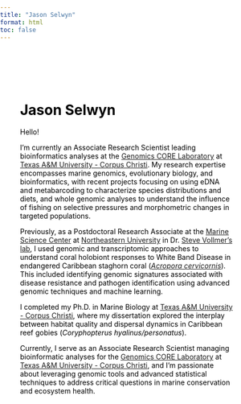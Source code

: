 ```yaml
---
title: "Jason Selwyn"
format: html
toc: false
---
```


<!-- TODO - fix font, remove nav bar on right, have name centered, have text all within fade out part of image -->

::: content-container
<h1>Jason Selwyn</h1>

<p>Hello!</p>

<p>I'm currently an Associate Research Scientist leading bioinformatics analyses at the [Genomics CORE Laboratory](https://www.tamucc.edu/science/research/genomics/) at [Texas A&M University - Corpus Christi](https://tamucc.edu/). My research expertise encompasses marine genomics, evolutionary biology, and bioinformatics, with recent projects focusing on using eDNA and metabarcoding to characterize species distributions and diets, and whole genomic analyses to understand the influence of fishing on selective pressures and morphometric changes in targeted populations.</p>

<p>Previously, as a Postdoctoral Research Associate at the [Marine Science Center](https://cos.northeastern.edu/marinescience/) at [Northeastern University](https://www.northeastern.edu/) in Dr. [Steve Vollmer's lab](https://web.northeastern.edu/vollmerlab/), I used genomic and transcriptomic approaches to understand coral holobiont responses to White Band Disease in endangered Caribbean staghorn coral ([*Acropora cervicornis*](https://en.wikipedia.org/wiki/Staghorn_coral)). This included identifying genomic signatures associated with disease resistance and pathogen identification using advanced genomic techniques and machine learning.</p>

<p>I completed my Ph.D. in Marine Biology at [Texas A&M University - Corpus Christi](https://tamucc.edu/), where my dissertation explored the interplay between habitat quality and dispersal dynamics in Caribbean reef gobies (*Coryphopterus hyalinus/personatus*).</p>

<p>Currently, I serve as an Associate Research Scientist managing bioinformatic analyses for the [Genomics CORE Laboratory](https://www.tamucc.edu/science/research/genomics/) at [Texas A&M University - Corpus Christi](https://tamucc.edu/), and I'm passionate about leveraging genomic tools and advanced statistical techniques to address critical questions in marine conservation and ecosystem health.</p>
:::

<!-- Global site tag (gtag.js) - Google Analytics -->

```{=html}
<script async src="https://www.googletagmanager.com/gtag/js?id=G-XZNV2B7VTX"></script>
```
```{=html}
<style>
html {
   background: url(img/barrel_sponge.jpg);
   background-position: center;
   background-repeat: no-repeat;
   background-size: cover;
   background-attachment: fixed;
}

body {
   color: black;
   /* Remove any background from body */
   background: transparent;
   /* Remove any positioning that might affect the layout */
   position: static;
   margin: 0;
   padding: 0;
}

.content-container {
   background: rgba(255,255,255, 0.8);
   max-width: 1000px;
   margin: 50px auto;
   padding: 30px 40px;
   border-radius: 8px;
   box-sizing: border-box;
}

table {
   width: 100%;
   border-collapse: collapse;
   margin: 20px 0;
}

th, td {
   color: black;
   text-align: center;
   padding: 8px;
   border: 1px solid rgba(0,0,0,0.1);
}

@media screen and (max-width: 480px) {
    html {
     background: url(img/barrel_sponge.jpg);
     background-size: cover;
     background-attachment: fixed;
     background-position: center;
     background-repeat: no-repeat;
    }
    
    .content-container {
     width: 95%;
     margin: 10px auto;
     padding: 20px;
    }
    
    table {
      font-size: 14px;
    }
}
</style>
```
